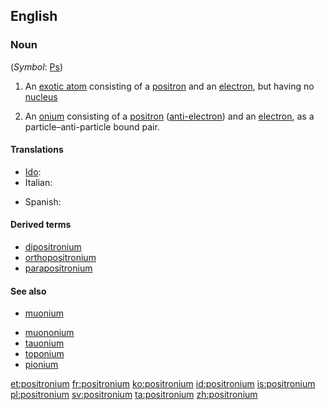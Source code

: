 ==English==

===Noun===
{{wikipedia}}
{{en-noun|s|positronia}} (''Symbol'': [[Ps]])

# {{context|physics|chemistry|lang=en}} An [[exotic atom]] consisting of a [[positron]] and an [[electron]], but having no [[nucleus]]
# {{context|physics|lang=en}} An [[onium]] consisting of a [[positron]] ([[anti-electron]]) and an [[electron]], as a particle&ndash;anti-particle bound pair.

====Translations====
{{trans-top|exotic atom}}
* [[Ido]]: {{t-|io|positronio}}
* Italian: {{t-|it|positronio|m}}
{{trans-mid}}
* Spanish: {{t+|es|positronio|m}}
{{trans-bottom}}

====Derived terms====
{{sense|exotic atom}}
* [[dipositronium]]
* [[orthopositronium]]
* [[parapositronium]]

====See also====
{{sense|exotic atom}}
* [[muonium]]

{{sense|onium}}
* [[muononium]]
* [[tauonium]]
* [[toponium]]
* [[pionium]]

[[et:positronium]]
[[fr:positronium]]
[[ko:positronium]]
[[id:positronium]]
[[is:positronium]]
[[pl:positronium]]
[[sv:positronium]]
[[ta:positronium]]
[[zh:positronium]]